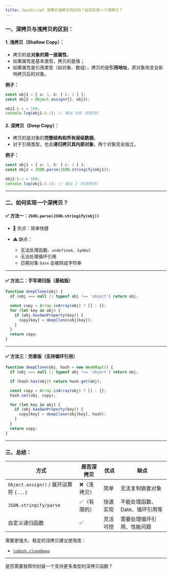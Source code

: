 ```yaml
---
title: JavaScript 深拷贝浅拷贝的区别？如何实现一个深拷贝？
---
```


### 一、深拷贝与浅拷贝的区别：

#### 1. 浅拷贝（Shallow Copy）：

* 拷贝的是**对象的第一层属性**。
* 如果属性是基本类型，拷贝的是值；
* 如果属性是引用类型（如对象、数组），拷贝的是**引用地址**，原对象改变会影响拷贝后的对象。

**例子：**

```javascript
const obj1 = { a: 1, b: { c: 2 } };
const obj2 = Object.assign({}, obj1);

obj2.b.c = 100;
console.log(obj1.b.c); // 输出 100（受影响）
```

#### 2. 深拷贝（Deep Copy）：

* 拷贝的是对象的**完整结构和所有层级数据**。
* 对于引用类型，也会**递归拷贝其内部对象**，两个对象完全独立。

**例子：**

```javascript
const obj1 = { a: 1, b: { c: 2 } };
const obj2 = JSON.parse(JSON.stringify(obj1));

obj2.b.c = 100;
console.log(obj1.b.c); // 输出 2（未受影响）
```

---

### 二、如何实现一个深拷贝？

#### ✅ 方法一：`JSON.parse(JSON.stringify(obj))`

* 📌 优点：简单快捷
* ⚠️ 缺点：

  * 无法处理函数、`undefined`、`Symbol`
  * 无法处理循环引用
  * 日期对象 `Date` 会被转成字符串

---

#### ✅ 方法二：手写递归版（基础版）

```javascript
function deepClone(obj) {
  if (obj === null || typeof obj !== 'object') return obj;

  const copy = Array.isArray(obj) ? [] : {};
  for (let key in obj) {
    if (obj.hasOwnProperty(key)) {
      copy[key] = deepClone(obj[key]);
    }
  }
  return copy;
}
```

---

#### ✅ 方法三：完善版（支持循环引用）

```javascript
function deepClone(obj, hash = new WeakMap()) {
  if (obj === null || typeof obj !== 'object') return obj;

  if (hash.has(obj)) return hash.get(obj);

  const copy = Array.isArray(obj) ? [] : {};
  hash.set(obj, copy);

  for (let key in obj) {
    if (obj.hasOwnProperty(key)) {
      copy[key] = deepClone(obj[key], hash);
    }
  }
  return copy;
}
```

---

### 三、总结：

| 方式                                | 是否深拷贝  | 优点   | 缺点                |
| --------------------------------- | ------ | ---- | ----------------- |
| `Object.assign()` / 展开运算符 `{...}` | ❌（浅拷贝） | 简单   | 无法复制嵌套对象          |
| `JSON.stringify/parse`            | ✅（有限的） | 快速实现 | 不能处理函数、Date、循环引用等 |
| 自定义递归函数                           | ✅      | 灵活可控 | 需要处理循环引用、性能问题     |

需要更强大、稳定的深拷贝建议使用库：

* [`lodash.cloneDeep`](https://lodash.com/docs/#cloneDeep)

---

是否需要我帮你封装一个支持更多类型的深拷贝函数？
